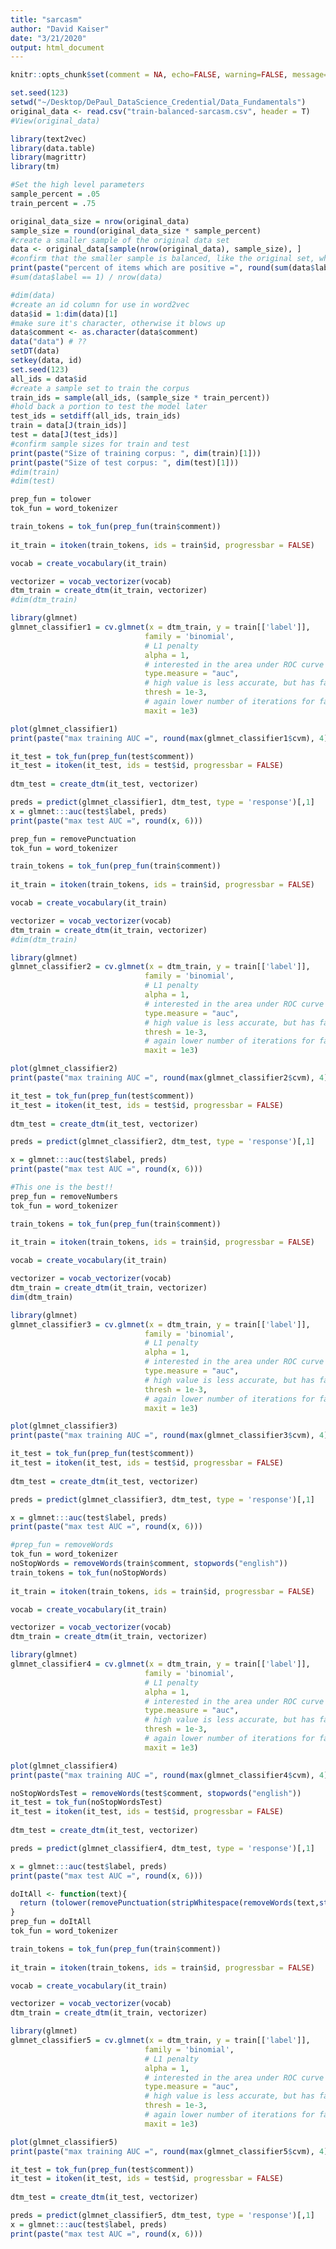 ```yaml
---
title: "sarcasm"
author: "David Kaiser"
date: "3/21/2020"
output: html_document
---
```


```r
knitr::opts_chunk$set(comment = NA, echo=FALSE, warning=FALSE, message=FALSE)
```

```r
set.seed(123) 
setwd("~/Desktop/DePaul_DataScience_Credential/Data_Fundamentals")
original_data <- read.csv("train-balanced-sarcasm.csv", header = T)
#View(original_data)
```

```r
library(text2vec)
library(data.table)
library(magrittr)
library(tm)
```

```r
#Set the high level parameters
sample_percent = .05
train_percent = .75
```


```r
original_data_size = nrow(original_data)
sample_size = round(original_data_size * sample_percent)
#create a smaller sample of the original data set 
data <- original_data[sample(nrow(original_data), sample_size), ]
#confirm that the smaller sample is balanced, like the original set, which is 50/50
print(paste("percent of items which are positive =", round(sum(data$label == 1) / nrow(data), 3)*100))
#sum(data$label == 1) / nrow(data)

#dim(data)
#create an id column for use in word2vec
data$id = 1:dim(data)[1]
#make sure it's character, otherwise it blows up
data$comment <- as.character(data$comment)  
data("data") # ??
setDT(data)
setkey(data, id)
set.seed(123)
all_ids = data$id
#create a sample set to train the corpus
train_ids = sample(all_ids, (sample_size * train_percent))
#hold back a portion to test the model later
test_ids = setdiff(all_ids, train_ids)
train = data[J(train_ids)]
test = data[J(test_ids)]
#confirm sample sizes for train and test
print(paste("Size of training corpus: ", dim(train)[1]))
print(paste("Size of test corpus: ", dim(test)[1]))
#dim(train)
#dim(test)
```

```r
prep_fun = tolower
tok_fun = word_tokenizer

train_tokens = tok_fun(prep_fun(train$comment))
  
it_train = itoken(train_tokens, ids = train$id, progressbar = FALSE)

vocab = create_vocabulary(it_train)

vectorizer = vocab_vectorizer(vocab)
dtm_train = create_dtm(it_train, vectorizer)
#dim(dtm_train)
```

```r
library(glmnet)
glmnet_classifier1 = cv.glmnet(x = dtm_train, y = train[['label']], 
                              family = 'binomial', 
                              # L1 penalty
                              alpha = 1,
                              # interested in the area under ROC curve
                              type.measure = "auc",
                              # high value is less accurate, but has faster training
                              thresh = 1e-3,
                              # again lower number of iterations for faster training
                              maxit = 1e3)
```

```r
plot(glmnet_classifier1)
print(paste("max training AUC =", round(max(glmnet_classifier1$cvm), 4)))
```

```r
it_test = tok_fun(prep_fun(test$comment))
it_test = itoken(it_test, ids = test$id, progressbar = FALSE)
         
dtm_test = create_dtm(it_test, vectorizer)

preds = predict(glmnet_classifier1, dtm_test, type = 'response')[,1]
x = glmnet:::auc(test$label, preds)
print(paste("max test AUC =", round(x, 6)))
```

```r
prep_fun = removePunctuation
tok_fun = word_tokenizer

train_tokens = tok_fun(prep_fun(train$comment))
  
it_train = itoken(train_tokens, ids = train$id, progressbar = FALSE)

vocab = create_vocabulary(it_train)

vectorizer = vocab_vectorizer(vocab)
dtm_train = create_dtm(it_train, vectorizer)
#dim(dtm_train)
```

```r
library(glmnet)
glmnet_classifier2 = cv.glmnet(x = dtm_train, y = train[['label']], 
                              family = 'binomial', 
                              # L1 penalty
                              alpha = 1,
                              # interested in the area under ROC curve
                              type.measure = "auc",
                              # high value is less accurate, but has faster training
                              thresh = 1e-3,
                              # again lower number of iterations for faster training
                              maxit = 1e3)
```

```r
plot(glmnet_classifier2)
print(paste("max training AUC =", round(max(glmnet_classifier2$cvm), 4)))
```


```r
it_test = tok_fun(prep_fun(test$comment))
it_test = itoken(it_test, ids = test$id, progressbar = FALSE)
         
dtm_test = create_dtm(it_test, vectorizer)

preds = predict(glmnet_classifier2, dtm_test, type = 'response')[,1]

x = glmnet:::auc(test$label, preds)
print(paste("max test AUC =", round(x, 6)))
```


```r
#This one is the best!!
prep_fun = removeNumbers
tok_fun = word_tokenizer

train_tokens = tok_fun(prep_fun(train$comment))
  
it_train = itoken(train_tokens, ids = train$id, progressbar = FALSE)

vocab = create_vocabulary(it_train)

vectorizer = vocab_vectorizer(vocab)
dtm_train = create_dtm(it_train, vectorizer)
dim(dtm_train)
```

```r
library(glmnet)
glmnet_classifier3 = cv.glmnet(x = dtm_train, y = train[['label']], 
                              family = 'binomial', 
                              # L1 penalty
                              alpha = 1,
                              # interested in the area under ROC curve
                              type.measure = "auc",
                              # high value is less accurate, but has faster training
                              thresh = 1e-3,
                              # again lower number of iterations for faster training
                              maxit = 1e3)
```

```r
plot(glmnet_classifier3)
print(paste("max training AUC =", round(max(glmnet_classifier3$cvm), 4)))
```

```r
it_test = tok_fun(prep_fun(test$comment))
it_test = itoken(it_test, ids = test$id, progressbar = FALSE)
         
dtm_test = create_dtm(it_test, vectorizer)

preds = predict(glmnet_classifier3, dtm_test, type = 'response')[,1]

x = glmnet:::auc(test$label, preds)
print(paste("max test AUC =", round(x, 6)))

```

```r
#prep_fun = removeWords
tok_fun = word_tokenizer
noStopWords = removeWords(train$comment, stopwords("english"))
train_tokens = tok_fun(noStopWords)
  
it_train = itoken(train_tokens, ids = train$id, progressbar = FALSE)

vocab = create_vocabulary(it_train)

vectorizer = vocab_vectorizer(vocab)
dtm_train = create_dtm(it_train, vectorizer)
```

```r
library(glmnet)
glmnet_classifier4 = cv.glmnet(x = dtm_train, y = train[['label']], 
                              family = 'binomial', 
                              # L1 penalty
                              alpha = 1,
                              # interested in the area under ROC curve
                              type.measure = "auc",
                              # high value is less accurate, but has faster training
                              thresh = 1e-3,
                              # again lower number of iterations for faster training
                              maxit = 1e3)
```

```r
plot(glmnet_classifier4)
print(paste("max training AUC =", round(max(glmnet_classifier4$cvm), 4)))
```


```r
noStopWordsTest = removeWords(test$comment, stopwords("english"))
it_test = tok_fun(noStopWordsTest)
it_test = itoken(it_test, ids = test$id, progressbar = FALSE)
         
dtm_test = create_dtm(it_test, vectorizer)

preds = predict(glmnet_classifier4, dtm_test, type = 'response')[,1]

x = glmnet:::auc(test$label, preds)
print(paste("max test AUC =", round(x, 6)))
```




```r
doItAll <- function(text){
  return (tolower(removePunctuation(stripWhitespace(removeWords(text,stopwords("english"))))))
}
prep_fun = doItAll
tok_fun = word_tokenizer

train_tokens = tok_fun(prep_fun(train$comment))
  
it_train = itoken(train_tokens, ids = train$id, progressbar = FALSE)

vocab = create_vocabulary(it_train)

vectorizer = vocab_vectorizer(vocab)
dtm_train = create_dtm(it_train, vectorizer)
```

```r
library(glmnet)
glmnet_classifier5 = cv.glmnet(x = dtm_train, y = train[['label']], 
                              family = 'binomial', 
                              # L1 penalty
                              alpha = 1,
                              # interested in the area under ROC curve
                              type.measure = "auc",
                              # high value is less accurate, but has faster training
                              thresh = 1e-3,
                              # again lower number of iterations for faster training
                              maxit = 1e3)
```

```r
plot(glmnet_classifier5)
print(paste("max training AUC =", round(max(glmnet_classifier5$cvm), 4)))
```

```r
it_test = tok_fun(prep_fun(test$comment))
it_test = itoken(it_test, ids = test$id, progressbar = FALSE)
         
dtm_test = create_dtm(it_test, vectorizer)

preds = predict(glmnet_classifier5, dtm_test, type = 'response')[,1]
x = glmnet:::auc(test$label, preds)
print(paste("max test AUC =", round(x, 6)))
```
